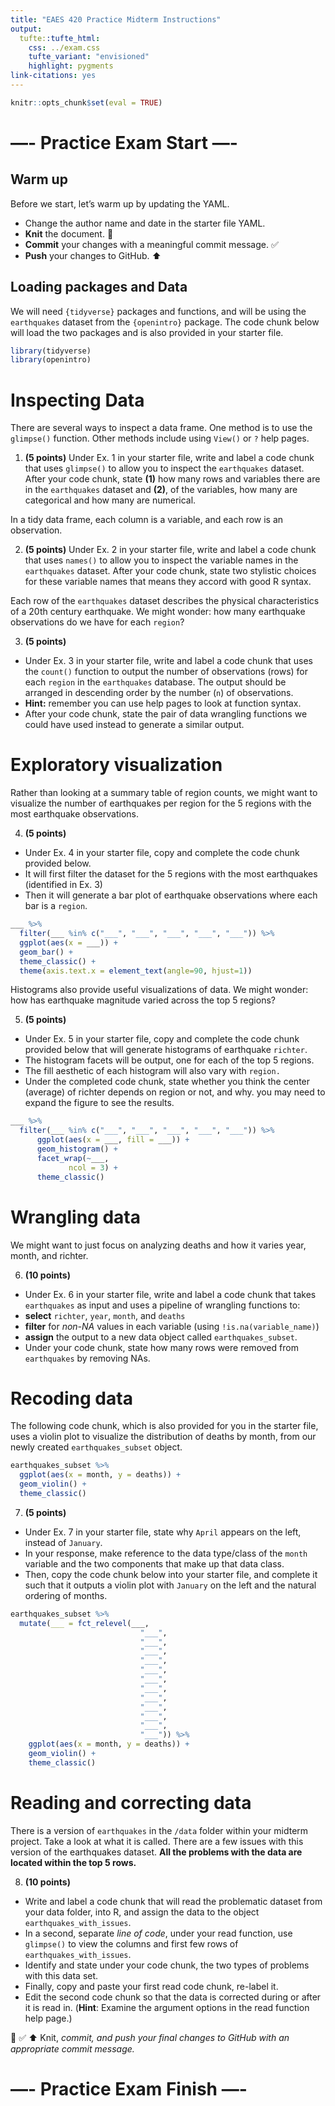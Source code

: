 ```yaml
---
title: "EAES 420 Practice Midterm Instructions"
output: 
  tufte::tufte_html:
    css: ../exam.css
    tufte_variant: "envisioned"
    highlight: pygments
link-citations: yes
---
```


```r
knitr::opts_chunk$set(eval = TRUE)
```

# ---- Practice Exam Start ----

## Warm up

Before we start, let's warm up by updating the YAML.

-   Change the author name and date in the starter file YAML.
-   **Knit** the document. 🧶
-   **Commit** your changes with a meaningful commit message. ✅
-   **Push** your changes to GitHub. ⬆️

## Loading packages and Data

We will need `{tidyverse}` packages and functions, and will be using the `earthquakes` dataset from the `{openintro}` package.
The code chunk below will load the two packages and is also provided in your starter file.

```r
library(tidyverse)
library(openintro)
```

# Inspecting Data

There are several ways to inspect a data frame.
One method is to use the `glimpse()` function.
Other methods include using `View()` or `?` help pages.

1.  **(5 points)** Under Ex. 1 in your starter file, write and label a code chunk that uses `glimpse()` to allow you to inspect the `earthquakes` dataset. After your code chunk, state **(1)** how many rows and variables there are in the `earthquakes` dataset and **(2)**, of the variables, how many are categorical and how many are numerical.

In a tidy data frame, each column is a variable, and each row is an observation.

2.  **(5 points)** Under Ex. 2 in your starter file, write and label a code chunk that uses `names()` to allow you to inspect the variable names in the `earthquakes` dataset. After your code chunk, state two stylistic choices for these variable names that means they accord with good R syntax.

Each row of the `earthquakes` dataset describes the physical characteristics of a 20th century earthquake.
We might wonder: how many earthquake observations do we have for each `region`?

3.  **(5 points)**

-   Under Ex. 3 in your starter file, write and label a code chunk that uses the `count()` function to output the number of observations (rows) for each `region` in the `earthquakes` database. The output should be arranged in descending order by the number (`n`) of observations.
-   **Hint:** remember you can use help pages to look at function syntax.
-   After your code chunk, state the pair of data wrangling functions we could have used instead to generate a similar output.

# Exploratory visualization

Rather than looking at a summary table of region counts, we might want to visualize the number of earthquakes per region for the 5 regions with the most earthquake observations.

4.  **(5 points)**

-   Under Ex. 4 in your starter file, copy and complete the code chunk provided below.
-   It will first filter the dataset for the 5 regions with the most earthquakes (identified in Ex. 3)
-   Then it will generate a bar plot of earthquake observations where each bar is a `region`.

```r
___ %>% 
  filter(___ %in% c("___", "___", "___", "___", "___")) %>% 
  ggplot(aes(x = ___)) +
  geom_bar() +
  theme_classic() +
  theme(axis.text.x = element_text(angle=90, hjust=1))
```

Histograms also provide useful visualizations of data.
We might wonder: how has earthquake magnitude varied across the top 5 regions?

5.  **(5 points)**

-   Under Ex. 5 in your starter file, copy and complete the code chunk provided below that will generate histograms of earthquake `richter`.
-   The histogram facets will be output, one for each of the top 5 regions.
-   The fill aesthetic of each histogram will also vary with `region.`
-   Under the completed code chunk, state whether you think the center (average) of richter depends on region or not, and why. you may need to expand the figure to see the results.

```r
___ %>% 
  filter(___ %in% c("___", "___", "___", "___", "___")) %>% 
      ggplot(aes(x = ___, fill = ___)) +
      geom_histogram() +
      facet_wrap(~___, 
             ncol = 3) +
      theme_classic()
```

# Wrangling data

We might want to just focus on analyzing deaths and how it varies year, month, and richter.

6.  **(10 points)**

-   Under Ex. 6 in your starter file, write and label a code chunk that takes `earthquakes` as input and uses a pipeline of wrangling functions to:
-   **select** `richter`, `year`, `month`, and `deaths`
-   **filter** for *non-NA* values in each variable (using `!is.na(variable_name)`)
-   **assign** the output to a new data object called `earthquakes_subset`.
-   Under your code chunk, state how many rows were removed from `earthquakes` by removing NAs.

# Recoding data

The following code chunk, which is also provided for you in the starter file, uses a violin plot to visualize the distribution of deaths by month, from our newly created `earthquakes_subset` object.

```r
earthquakes_subset %>% 
  ggplot(aes(x = month, y = deaths)) +
  geom_violin() +
  theme_classic()
```

7.  **(5 points)**

-   Under Ex. 7 in your starter file, state why `April` appears on the left, instead of `January`.
-   In your response, make reference to the data type/class of the `month` variable and the two components that make up that data class.
-   Then, copy the code chunk below into your starter file, and complete it such that it outputs a violin plot with `January` on the left and the natural ordering of months.

```r
earthquakes_subset %>% 
  mutate(___ = fct_relevel(___,
                             "___",
                             "___",
                             "___",
                             "___",
                             "___",
                             "___",
                             "___",
                             "___",
                             "___",
                             "___",
                             "___",
                             "___")) %>% 
    ggplot(aes(x = month, y = deaths)) +
    geom_violin() +
    theme_classic()
```

# Reading and correcting data

There is a version of `earthquakes` in the `/data` folder within your midterm project.
Take a look at what it is called.
There are a few issues with this version of the earthquakes dataset.
**All the problems with the data are located within the top 5 rows.**

8.  **(10 points)**

-   Write and label a code chunk that will read the problematic dataset from your data folder, into R, and assign the data to the object `earthquakes_with_issues`.
-   In a second, separate *line of code*, under your read function, use `glimpse()` to view the columns and first few rows of `earthquakes_with_issues`.
-   Identify and state under your code chunk, the two types of problems with this data set.
-   Finally, copy and paste your first read code chunk, re-label it.
-   Edit the second code chunk so that the data is corrected during or after it is read in. (**Hint**: Examine the argument options in the read function help page.)

🧶 ✅ ⬆️ Knit, *commit, and push your final changes to GitHub with an appropriate commit message.*

# ---- Practice Exam Finish ----
